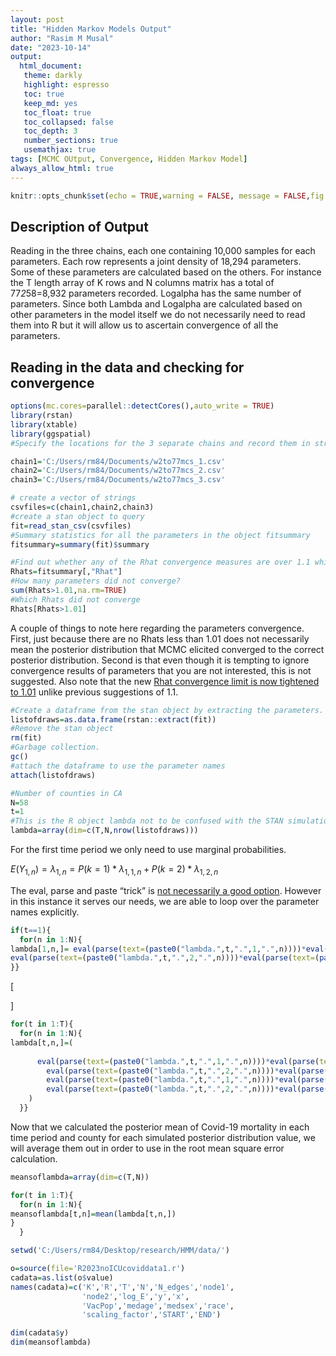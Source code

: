 ```yaml
---
layout: post
title: "Hidden Markov Models Output"
author: "Rasim M Musal"
date: "2023-10-14"
output:
  html_document:
   theme: darkly
   highlight: espresso
   toc: true
   keep_md: yes
   toc_float: true
   toc_collapsed: false
   toc_depth: 3
   number_sections: true
   usemathjax: true
tags: [MCMC OUtput, Convergence, Hidden Markov Model]
always_allow_html: true
---
```

<script type="text/x-mathjax-config">
MathJax.Hub.Config({
  TeX: { 
      equationNumbers: {
 
            autoNumber: "all",
            formatNumber: function (n) {return +n}
      } 
  }
});
</script>

```r
knitr::opts_chunk$set(echo = TRUE,warning = FALSE, message = FALSE,fig.path = ('./assets/img/2023-10-20-Hidden_Markov_Models_Output'))
```

## Description of Output
Reading in the three chains, each one containing 10,000 samples for each parameters. Each row represents a joint density of 18,294 parameters. Some of these parameters are calculated based on the others. For instance the T length array of K rows and N columns matrix has a total of 77*2*58=8,932 parameters recorded. Logalpha has the same number of parameters. Since both Lambda and Logalpha are calculated based on other parameters in the model itself we do not necessarily need to read them into R but it will allow us to ascertain convergence of all the parameters.        

## Reading in the data and checking for convergence
```r
options(mc.cores=parallel::detectCores(),auto_write = TRUE)
library(rstan)
library(xtable)
library(ggspatial)
#Specify the locations for the 3 separate chains and record them in strings

chain1='C:/Users/rm84/Documents/w2to77mcs_1.csv'
chain2='C:/Users/rm84/Documents/w2to77mcs_2.csv'
chain3='C:/Users/rm84/Documents/w2to77mcs_3.csv'

# create a vector of strings
csvfiles=c(chain1,chain2,chain3)
#create a stan object to query 
fit=read_stan_csv(csvfiles)
#Summary statistics for all the parameters in the object fitsummary
fitsummary=summary(fit)$summary

#Find out whether any of the Rhat convergence measures are over 1.1 which will flag non-convergence 
Rhats=fitsummary[,"Rhat"]
#How many parameters did not converge?
sum(Rhats>1.01,na.rm=TRUE)
#Which Rhats did not converge
Rhats[Rhats>1.01]
```

A couple of things to note here regarding the parameters convergence. First, just because there are no Rhats less than 1.01 does not necessarily mean the posterior distribution that MCMC elicited converged to the correct posterior distribution. Second is that even though it is tempting to ignore convergence results of parameters that you are not interested, this is not suggested.
Also note that the new [Rhat convergence limit is now tightened to 1.01](https://projecteuclid.org/journals/bayesian-analysis/volume-16/issue-2/Rank-Normalization-Folding-and-Localization--An-Improved-R%cb%86-for/10.1214/20-BA1221.full) unlike previous suggestions of 1.1.


```r
#Create a dataframe from the stan object by extracting the parameters.
listofdraws=as.data.frame(rstan::extract(fit))
#Remove the stan object
rm(fit)
#Garbage collection.
gc()
#attach the dataframe to use the parameter names
attach(listofdraws)

#Number of counties in CA
N=58
t=1
#This is the R object lambda not to be confused with the STAN simulation values
lambda=array(dim=c(T,N,nrow(listofdraws)))

```

For the first time period we only need to use marginal probabilities.

$E(Y_{1,n})=\lambda_{1,n}=P(k=1)*\lambda_{1,1,n}+P(k=2)*\lambda_{1,2,n}$

The eval, parse and paste "trick" is [not necessarily a good option](https://yihui.org/en/2023/02/eval-parse/). However in this instance it serves our needs, we are able to loop over the parameter names explicitly. 

```r
if(t==1){
  for(n in 1:N){
lambda[1,n,]= eval(parse(text=(paste0("lambda.",t,".",1,".",n))))*eval(parse(text=(paste0("pi1.",1,".1"))))+
eval(parse(text=(paste0("lambda.",t,".",2,".",n))))*eval(parse(text=(paste0("pi1.",1,".2"))))  
}}
```

\[
\begin{aligned}
E(Y_{t,n})= & (P(k_{t}=1|k_{t-1}=1)*P(k_{t-1}=1))*\lambda_{t,1,n}+\\
& (P(k_{t}=2|k_{t-1}=1)*P(k_{t-1}=1))*\lambda_{t,2,n}+\\
& (P(k_{t}=1|k_{t-1}=2)*P(k_{t-1}=2))*\lambda_{t,1,n}+\\
&(P(k_{t}=2|k_{t-1}=2)*P(k_{t-1}=2))*\lambda_{t,2,n}
\end{aligned}
\]

```r
for(t in 1:T){
  for(n in 1:N){
lambda[t,n,]=(
      
      eval(parse(text=(paste0("lambda.",t,".",1,".",n))))*eval(parse(text=(paste0("A.",1,".",n,".",1))))*eval(parse(text=(paste0("pi1.",1,".1"))))+
        eval(parse(text=(paste0("lambda.",t,".",2,".",n))))*eval(parse(text=(paste0("A.",1,".",n,".",2))))*eval(parse(text=(paste0("pi1.",1,".1"))))+ 
        eval(parse(text=(paste0("lambda.",t,".",1,".",n))))*eval(parse(text=(paste0("A.",2,".",n,".",1))))*eval(parse(text=(paste0("pi1.",1,".2"))))+
        eval(parse(text=(paste0("lambda.",t,".",2,".",n))))*eval(parse(text=(paste0("A.",2,".",n,".",2))))*eval(parse(text=(paste0("pi1.",1,".2"))))
    )
  }}
```

Now that we calculated the posterior mean of Covid-19 mortality in each time period and county for each simulated posterior distribution value, we will average them out in order to use in the root mean square error calculation. 

```r

meansoflambda=array(dim=c(T,N))

for(t in 1:T){
  for(n in 1:N){
meansoflambda[t,n]=mean(lambda[t,n,])
}
  }

setwd('C:/Users/rm84/Desktop/research/HMM/data/')

o=source(file='R2023noICUcoviddata1.r')
cadata=as.list(o$value)
names(cadata)=c('K','R','T','N','N_edges','node1',
                'node2','log_E','y','x',
                'VacPop','medage','medsex','race',
                'scaling_factor','START','END')

dim(cadata$y)
dim(meansoflambda)

```


